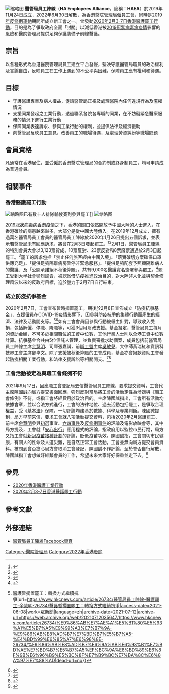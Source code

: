 {{Infobox Organization
|name = 醫管局員工陣線<br/>HA Employees Alliance
|image = HA Employees Alliance logo.png
|caption = 醫管局員工陣線標誌
|abbreviation  = '''HAEA'''
|formation = {{start date and age|2019|11|24}}
|dissolved           = {{End date|2022|6|30}} 
|type = 工會
|region_served = {{HK}}
|membership = 香港醫院管理局的合約制或終身制員工
|location = {{HK}}九龙尖沙咀柯士甸路20-20A號保发商業大廈16樓1603室（直至2022年）
|website = https://www.facebook.com/HA.EmployAlliance
}}
[[File:醫管局員工陣線_press_conference_20200131.png|缩略图]]
'''醫管局員工陣線'''（'''HA Employees Alliance'''，簡稱：'''HAEA'''）於2019年11月24日成立，2022年6月30日解散，為[[香港|香港]][[醫院管理局|醫院管理局]]僱員工會，同時是[[反對逃犯條例修訂草案運動|2019年反修例運動]]期間所成立新工會之一。曾發動[[2020年2月3-7日香港醫護罷工行動|2020年2月3-7日香港醫護罷工行動]]，目的是為了爭取政府全面「封關」以減低香港被[[2019冠狀病毒病香港疫情|2019冠狀病毒病疫情]]影響的風險和醫院管理局提供足夠保護裝備予前線醫護。

==宗旨==
以各種形式為香港醫院管理局員工建立平台發聲，堅決守護醫管局職員的政治權利及言論自由，反映員工在工作上遇到的不公平與困難，保障員工應有權利和待遇。

==目標==
*守護醫護專業及病人權益，促請醫管局正視及處理醫院內任何違規行為及濫權情況
*支援同業發起之工業行動，透過聯系各院各專職的同業，在不妨礙緊急醫療服務的情況下進行工業行動
*保障同業表達訴求、參與工業行動的權利，並提供法律及經濟援助
*向醫管局反映員工意見，改善員工的職場待遇，及處理勞資糾紛等職場問題

==會員資格==
凡通常在香港居住，並受僱於香港醫院管理局的合約制或終身制員工，均可申請成為普通會員。

== 相關事件 ==
=== 香港醫護罷工行動 ===
[[File:Prince_of_Wales_Hospital_queue_to_sign_up_and_join_the_strike_20200203.png|缩略图]]已有數十人排隊輪候簽到參與罷工]]
[[File:HA_Employees_Alliance_in_HA_Headquarters_20201023.png|缩略图]]

{{main|2020年2月3-7日香港醫護罷工行動}}
[[2019冠狀病毒病香港疫情|2019冠狀病毒病香港疫情]]之下，香港的關口依然開放予中國大陸的人士進入，在香港確診的病患越來越多，大部分是從中國大陸傳入。在2019年12月成立，擁有過萬名醫管局員工會員的醫管局員工陣線於2020年1月26日提出五個訴求，並表示若醫管局未有回應訴求，將會在2月3日發起罷工。<ref>{{cite news |title=醫護工會提「封關」等5訴求　否則下周一罷工 |url=https://hk.on.cc/hk/bkn/cnt/news/20200126/bkn-20200126135228473-0126_00822_001.html |accessdate=2020-02-10 |work=東網新聞 |issue=2020-01-26 |archive-date=2020-02-22 |archive-url=https://web.archive.org/web/20200222033925/https://hk.on.cc/hk/bkn/cnt/news/20200126/bkn-20200126135228473-0126_00822_001.html |dead-url=no }}</ref><ref>{{cite news |title=成立不足兩月發起罷工　醫管局員工陣線擁過萬會員 |url=https://hk.on.cc/hk/bkn/cnt/news/20200201/bkn-20200201183816221-0201_00822_001.html |accessdate=2020-02-10 |work=東網新聞 |date=2020-02-01 |archive-date=2020-02-02 |archive-url=https://web.archive.org/web/20200202103753/https://hk.on.cc/hk/bkn/cnt/news/20200201/bkn-20200201183816221-0201_00822_001.html |dead-url=no }}</ref>2月1日，醫管局員工陣線的特別會員大會以3,123票贊成、10票反對、23票反對和8票廢票通過於2月3日起罷工。<ref>{{cite news |title=醫護工會投票99%贊成罷工今與林鄭政府最後攤牌 |url=http://www.rfi.fr/tw/%E6%94%BF%E6%B2%BB/20200202-%E9%86%AB%E8%AD%B7%E5%B7%A5%E6%9C%83%E6%8A%95%E7%A5%A899%E8%B4%8A%E6%88%90%E7%BD%B7%E5%B7%A5%E4%BB%8A%E8%88%87%E6%9E%97%E9%84%AD%E6%94%BF%E5%BA%9C%E6%9C%80%E5%BE%8C%E6%94%A4%E7%89%8C |accessdate=2020-02-10 |work=RFI - 法國國際廣播電台 |date=2020-02-02 |language=zh-Hant |archive-date=2020-05-02 |archive-url=https://web.archive.org/web/20200502113034/http://www.rfi.fr/tw/%E6%94%BF%E6%B2%BB/20200202-%E9%86%AB%E8%AD%B7%E5%B7%A5%E6%9C%83%E6%8A%95%E7%A5%A899%E8%B4%8A%E6%88%90%E7%BD%B7%E5%B7%A5%E4%BB%8A%E8%88%87%E6%9E%97%E9%84%AD%E6%94%BF%E5%BA%9C%E6%9C%80%E5%BE%8C%E6%94%A4%E7%89%8C |dead-url=no }}</ref>罷工的訴求包括「禁止任何旅客經由中國入境」、「落實確切方案確保口罩供應充足」、「提供足夠隔離病房暫停非緊急服務」、「提供足夠配套予照顧隔離病人的醫護」及「公開承諾絕不秋後算賑」。共有9,000名醫護實名簽署參與罷工。<ref>{{cite web |author1=醫管局員工陣線 HA Employees Alliance |title=重要澄清 |url=https://www.facebook.com/HA.EmployAlliance/photos/a.115718553232619/139595290844945/?type=3&theater |website=Facebook |accessdate=2020-02-10}}</ref>罷工受到大半社會猛烈譴責，被認爲借防疫推進政治目的，對大陸非人化並與契合修理風波以來的反政府目標，迫於壓力于2月7日自行結束。

=== 成立防疫抗爭基金 === 
2020年2月7日，工會宣布暫時擱置罷工。期後於2月8日宣佈成立「防疫抗爭基金」，支援僱員在COVID-19疫情影響下，因參與防疫抗爭的集體行動而產生的經濟、法律及活動開支等。<ref>{{Cite web|title=眾新聞 {{!}} 醫護暫擱置罷工：轉換方式繼續抗爭|url=https://www.hkcnews.com/article/26734/醫管局員工陣線-醫護罷工-余慧明-26734/醫護暫擱置罷工：轉換方式繼續抗爭|access-date=2021-06-08|work=眾新聞|language=zh|archive-date=2021-07-12|archive-url=https://web.archive.org/web/20210712035647/https://www.hkcnews.com/article/26734/%E9%86%AB%E7%AE%A1%E5%B1%80%E5%93%A1%E5%B7%A5%E9%99%A3%E7%B7%9A-%E9%86%AB%E8%AD%B7%E7%BD%B7%E5%B7%A5-%E4%BD%99%E6%85%A7%E6%98%8E-26734/%E9%86%AB%E8%AD%B7%E6%9A%AB%E6%93%B1%E7%BD%AE%E7%BD%B7%E5%B7%A5%EF%BC%9A%E8%BD%89%E6%8F%9B%E6%96%B9%E5%BC%8F%E7%B9%BC%E7%BA%8C%E6%8A%97%E7%88%AD|dead-url=no}}</ref><ref>{{cite news|title=罷工醫護成立抗爭基金 助遭秋後算帳員工|url=https://news.mingpao.com/pns/%E8%A6%81%E8%81%9E/article/20200209/s00001/1581185197562/%E7%BD%B7%E5%B7%A5%E9%86%AB%E8%AD%B7%E6%88%90%E7%AB%8B%E6%8A%97%E7%88%AD%E5%9F%BA%E9%87%91-%E5%8A%A9%E9%81%AD%E7%A7%8B%E5%BE%8C%E7%AE%97%E5%B8%B3%E5%93%A1%E5%B7%A5|accessdate=2020-02-09|work=明報|archive-date=2020-07-24|archive-url=https://web.archive.org/web/20200724032016/https://news.mingpao.com/pns/%e8%a6%81%e8%81%9e/article/20200209/s00001/1581185197562/%e7%bd%b7%e5%b7%a5%e9%86%ab%e8%ad%b7%e6%88%90%e7%ab%8b%e6%8a%97%e7%88%ad%e5%9f%ba%e9%87%91-%e5%8a%a9%e9%81%ad%e7%a7%8b%e5%be%8c%e7%ae%97%e5%b8%b3%e5%93%a1%e5%b7%a5|dead-url=no}}</ref>如有工會會員因參與行動被僱主針對，導致收入受損，包括解僱、停職、降職等，可獲3個月財政支援。基金擬定，醫管局員工每月的資助金額，不可多於相關職位的工資中位數，其他行業人士則以全港工資中位數計算。抗爭基金合共由5位信託人管理，並負責審批求助個案，成員包括前醫管局員工陣線主席[[余慧明|余慧明]]、司庫張嘉祺，前[[香港職工會聯盟|職工盟]]主席[[吳敏兒|吳敏兒]]、大律師黃瑞紅和資訊科技界工會主席鄧卓文。除了支援被秋後算賬的工會成員，基金亦會撥款資助工會發起防疫相關工業行動，和法律支援訴訟等相關開支。<ref>{{Cite web|title=【醫護罷工】醫管局員工陣線設防疫抗爭基金 資助遭解僱罷工員工|url=https://www.hk01.com/社會新聞/432026/醫護罷工-醫管局員工陣線設防疫抗爭基金-資助遭解僱罷工員工|access-date=2021-06-08|date=2020-02-08|last=侯彩琳|work=香港01|language=zh-HK|archive-date=2021-04-23|archive-url=https://web.archive.org/web/20210423063100/https://www.hk01.com/%E7%A4%BE%E6%9C%83%E6%96%B0%E8%81%9E/432026/%E9%86%AB%E8%AD%B7%E7%BD%B7%E5%B7%A5-%E9%86%AB%E7%AE%A1%E5%B1%80%E5%93%A1%E5%B7%A5%E9%99%A3%E7%B7%9A%E8%A8%AD%E9%98%B2%E7%96%AB%E6%8A%97%E7%88%AD%E5%9F%BA%E9%87%91-%E8%B3%87%E5%8A%A9%E9%81%AD%E8%A7%A3%E5%83%B1%E7%BD%B7%E5%B7%A5%E5%93%A1%E5%B7%A5|dead-url=no}}</ref><ref>{{Cite web|title=香港医护罢工黑手被爆趁机敛财 港媒：知道“丑”字怎么写吗？|url=https://china.huanqiu.com/article/3wyF2eUaSfQ|access-date=2021-06-08|work=china.huanqiu.com|archive-date=2021-06-08|archive-url=https://web.archive.org/web/20210608053049/https://china.huanqiu.com/article/3wyF2eUaSfQ|dead-url=no}}</ref>

=== 工會活動被定為與職工會條例不符 ===
2021年9月17日，因應職工會登記局去信醫管局員工陣線，要求提交資料，工會代主席陳國誠向局方提交書面回應，強烈反對當局將工會的活動定性為涉嫌與《職工會條例》不符，或指工會將經費用於政治目的。主席陳國誠指出，工會所有活動均依據會章，並以合法方式進行，工會的法律地位、過去活動包括罷工，是爭取合理權益，受《[[中華人民共和國香港特別行政區基本法|基本法]]》保障，一切評論均建基於數據、科學及專業判斷。陳國誠提到，局方早前來信，要求工會就八項活動提交資料，包括[[2020年2月3-7日香港醫護罷工行動|2020年2月醫護罷工]]、前主席[[余慧明|余慧明]]參與[[2020年香港立法會選舉民主派初選|初選]]事宜、[[六四事件|六四事件]]及[[反對逃犯條例修訂草案運動|反修例事件]]的評論及電影放映會等，其中局方提及，工會就「[[安心出行|安心出行]]」應用程式的評論，指政府用以監控市民行蹤，局方又指工會就[[香港2019冠狀病毒病疫苗接種計劃|新冠疫苗接種計劃]]的評論，貶低疫苗功效。陳國誠指，工會關切市民健康，有關人的性命及人道災難，是自然正常工會活動，工會並無向局方提交會員資料。被問到會否擔心局方會取消工會登記，陳國誠不作評論，至於會否自行解散，陳國誠指工會想做好維繫會員的工作，希望未來大家好好保重並走下去。<ref>{{cite news |title=職登局指醫管局員工陣線不符條例要求　工會交書面回覆　強調堅守專業、疫下道出真相 |url=https://www.thestandnews.com/politics/ab_%E8%81%B7%E7%99%BB%E5%B1%80%E6%8C%87%E9%86%AB%E7%AE%A1%E5%B1%80%E5%93%A1%E5%B7%A5%E9%99%A3%E7%B7%9A%E4%B8%8D%E7%AC%A6%E6%A2%9D%E4%BE%8B%E8%A6%81%E6%B1%82-%E5%B7%A5%E6%9C%83%E4%BA%A4%E6%9B%B8%E9%9D%A2%E5%9B%9E%E8%A6%86-%E5%BC%B7%E8%AA%BF%E5%A0%85%E5%AE%88%E5%B0%88%E6%A5%AD%E7%96%AB%E4%B8%8B%E9%81%93%E5%87%BA%E7%9C%9F%E7%9B%B8 |publisher=立場新聞 |date=2021-09-17 |accessdate=2021-09-17 |archive-date=2021-12-29 |archive-url=https://web.archive.org/web/20211229144358/https://www.thestandnews.com/politics/ab_%E8%81%B7%E7%99%BB%E5%B1%80%E6%8C%87%E9%86%AB%E7%AE%A1%E5%B1%80%E5%93%A1%E5%B7%A5%E9%99%A3%E7%B7%9A%E4%B8%8D%E7%AC%A6%E6%A2%9D%E4%BE%8B%E8%A6%81%E6%B1%82-%E5%B7%A5%E6%9C%83%E4%BA%A4%E6%9B%B8%E9%9D%A2%E5%9B%9E%E8%A6%86-%E5%BC%B7%E8%AA%BF%E5%A0%85%E5%AE%88%E5%B0%88%E6%A5%AD%E7%96%AB%E4%B8%8B%E9%81%93%E5%87%BA%E7%9C%9F%E7%9B%B8 |dead-url=no }}</ref>

== 參見 ==
* [[2020年香港醫護工業行動|2020年香港醫護工業行動]]
* [[2020年2月3-7日香港醫護罷工行動|2020年2月3-7日香港醫護罷工行動]]

==參考文獻==
{{reflist}}

==外部連結==
*[https://www.facebook.com/HA.EmployAlliance 醫管局員工陣線Facebook專頁] {{Wayback|url=https://www.facebook.com/HA.EmployAlliance |date=20210104231956 }}

[[Category:醫院管理局|Category:醫院管理局]]
[[Category:2022年香港廢除|Category:2022年香港廢除]]
